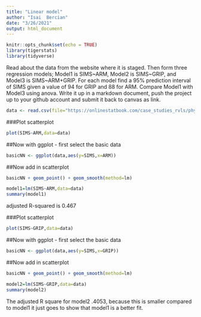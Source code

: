 ```yaml
---
title: "Linear model"
author: "Isai  Bercian"
date: "3/26/2021"
output: html_document
---
```


```r
knitr::opts_chunk$set(echo = TRUE)
library(tigerstats)
library(tidyverse)

```

Read about the data from the website where it is staged.  Then form three regression models; Model1 is SIMS~ARM, Model2 is SIMS~GRIP, and Model3 is SIMS~ARM+GRIP. For each model find a 95% prediction interval of SIMS given a value of 94  for GRIP and 88 for ARM. Compare Model1 with Model3 using anova. Write it up in a markdown document, push the project up to your github account and submit it back to canvas as link. 


```r
data <- read.csv(file="https://onlinestatbook.com/case_studies_rvls/physical_strength/data.txt",sep="",header=TRUE)
```

###Plot scatterplot

```r
plot(SIMS~ARM,data=data)
```

##Now with ggplot - first select the basic data

```r
basicNN <- ggplot(data,aes(y=SIMS,x=ARM))
```
##Now add in scatterplot

```r
basicNN + geom_point() + geom_smooth(method=lm)
```

```r
model1=lm(SIMS~ARM,data=data)
summary(model1)
```
adjusted R-squared is 0.467 

###Plot scatterplot

```r
plot(SIMS~GRIP,data=data)
```

##Now with ggplot - first select the basic data

```r
basicNN <- ggplot(data,aes(y=SIMS,x=GRIP))
```
##Now add in scatterplot

```r
basicNN + geom_point() + geom_smooth(method=lm)
```

```r
model2=lm(SIMS~GRIP,data=data)
summary(model2)
```

The adjusted R square for model2 .4053, because this is smaller compared to model1 it just goes to show that model1 is a better fit.

